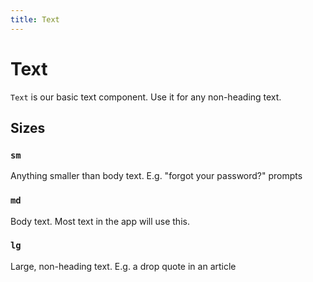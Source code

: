 ```yaml
---
title: Text
---
```


# Text

`Text` is our basic text component. Use it for any non-heading text.

## Sizes

### `sm`

<Text size="sm">
  Anything smaller than body text. E.g. "forgot your password?" prompts
</Text>

### `md`

<Text> Body text. Most text in the app will use this. </Text>

### `lg`

<Text size="lg"> Large, non-heading text. E.g. a drop quote in an article</Text>
